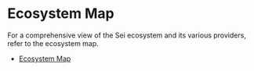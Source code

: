 # Ecosystem Map

For a comprehensive view of the Sei ecosystem and its various providers, refer to the ecosystem map.

- [Ecosystem Map](https://www.sei.io/ecosystem)
